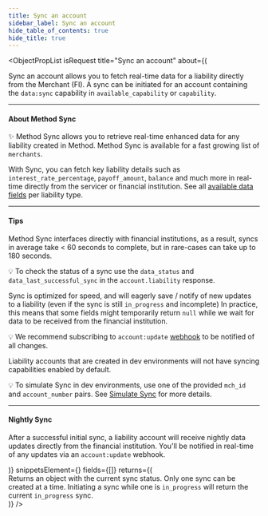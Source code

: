 ```yaml
---
title: Sync an account
sidebar_label: Sync an account
hide_table_of_contents: true
hide_title: true
---
```



<ObjectPropList
  isRequest
  title="Sync an account"
  about={(
    <div>
      Sync an account allows you to fetch real-time data for a liability directly from the Merchant (FI). A sync can be
      initiated for an account containing the <code>data:sync</code> capability
      in <code>available_capability</code> or <code>capability</code>.
      <hr className="dotted-divider" />
      <h4>About Method Sync</h4>
      <p>
        ✨ Method Sync allows you to retrieve real-time enhanced data for any liability created in Method. Method Sync is available
        for a fast growing list of <code>merchants</code>.
      </p>
      <p>
        With Sync, you can fetch key liability details such
        as <code>interest_rate_percentage</code>, <code>payoff_amount</code>, <code>balance</code> and much more
        in real-time directly from the servicer or financial institution.
        See all <a href="../../../guides/accounts/retrieve-liability-account-data">available data fields</a> per
        liability type.
      </p>
      <hr className="dotted-divider" />
      <h4>Tips</h4>
      <p>
        Method Sync interfaces directly with financial institutions, as a result, syncs in average
        take &lt; 60 seconds to complete, but in rare-cases can take up to 180 seconds.
      </p>
      <p>
        💡 To check the status of a sync use the <code>data_status</code> and <code>data_last_successful_sync</code> in
        the <code>account.liability</code> response.
      </p>
      <p>
        Sync is optimized for speed, and will eagerly save / notify of new updates to a
        liability (even if the sync is still <code>in_progress</code> and incomplete)
        In practice, this means that some fields might temporarily return <code>null</code> while we wait for
        data to be received from the financial institution.
      </p>
      <p>
        💡 We recommend subscribing to <code>account:update</code> <a href="/api/core/webhooks/object">webhook</a> to
        be notified of all changes.
      </p>
      <p>
        Liability accounts that are created in dev environments will not have syncing capabilities enabled by default.
      </p>
      <p>
        💡 To simulate Sync in dev environments, use one of the
        provided <code>mch_id</code> and <code>account_number</code> pairs.
        See <a href="/guides/accounts/create-an-account#simulate-sync">Simulate Sync</a> for more details.
      </p>
      <hr className="dotted-divider" />
      <h4>Nightly Sync</h4>
      <p>
        After a successful initial sync, a liability account will receive nightly data updates directly from
        the financial institution. You'll be notified in real-time of any updates via
        an <code>account:update</code> webhook.
      </p>
    </div>
  )}
  snippetsElement={<AccountSync />}
  fields={[]}
  returns={(
    <div>
      Returns an object with the current sync status. Only one sync can be created at a time. Initiating a sync while
      one is <code>in_progress</code> will return the current <code>in_progress</code> sync.
    </div>
  )}
/>
